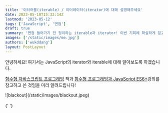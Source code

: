 ```yaml
---
title: '이터러블(iterable) / 이터레이터(iterator)에 대해 설명해주세요'
date: 2023-05-10T15:32:14Z
lastmod: '2023-05-12'
tags: ['JavaScript', '면접']
draft: true
summary: '면접 들어가기 전 정리하는 iterable과 iterator! 이번 기회에 확실하게 짚고 넘어가봅시다.'
images: ['/static/images/me.jpg']
authors: ['wukddang']
layout: PostLayout
---
```


안녕하세요! 여기서는 JavaScript의 iterator와 iterable에 대해 알아보도록 하겠습니다.

[함수형 자바스크립트 프로그래밍](https://www.yes24.com/Product/Goods/56885507) 책과 [함수형 프로그래밍과 JavaScript ES6+](https://www.inflearn.com/course/functional-es6/dashboard)강의를 참고하고 쓴 것임을 미리 알려드립니다!

<div className="w-64">![blackout](/static/images/blackout.jpeg)</div>
<br />{' '}
